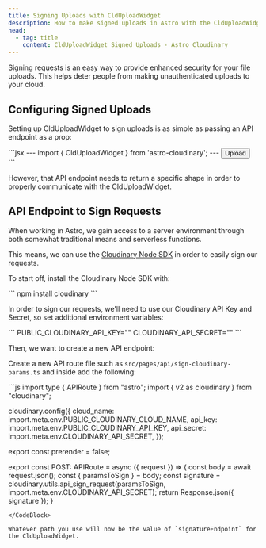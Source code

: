 ```yaml
---
title: Signing Uploads with CldUploadWidget
description: How to make signed uploads in Astro with the CldUploadWidget component.
head:
  - tag: title
    content: CldUploadWidget Signed Uploads - Astro Cloudinary
---
```



Signing requests is an easy way to provide enhanced security for your file uploads. This helps
deter people from making unauthenticated uploads to your cloud.

## Configuring Signed Uploads

Setting up CldUploadWidget to sign uploads is as simple as passing an API endpoint as a prop:

<CodeBlock alwaysExpanded>
```jsx
---
import { CldUploadWidget } from 'astro-cloudinary';
---
<CldUploadWidget signatureEndpoint="<API Endpoint (ex: /api/sign-cloudinary-params)>">
  <button>Upload</button>
</CldUploadWidget>
```
</CodeBlock>

However, that API endpoint needs to return a specific shape in order to properly communicate
with the CldUploadWidget.

## API Endpoint to Sign Requests

When working in Astro, we gain access to a server environment through both somewhat traditional means
and serverless functions.

This means, we can use the [Cloudinary Node SDK](https://cloudinary.com/documentation/node_integration)
in order to easily sign our requests.

To start off, install the Cloudinary Node SDK with:

<CodeBlock alwaysExpanded>
```
npm install cloudinary
```
</CodeBlock>

In order to sign our requests, we'll need to use our Cloudinary API Key and Secret, so set additional
environment variables:

<CodeBlock alwaysExpanded>
```
PUBLIC_CLOUDINARY_API_KEY="<Your API Key>"
CLOUDINARY_API_SECRET="<Your API Secret>"
```
</CodeBlock>

Then, we want to create a new API endpoint:

Create a new API route file such as `src/pages/api/sign-cloudinary-params.ts` and inside add the following:

<CodeBlock>
```js
import type { APIRoute } from "astro";
import { v2 as cloudinary } from "cloudinary";

cloudinary.config({
  cloud_name: import.meta.env.PUBLIC_CLOUDINARY_CLOUD_NAME,
  api_key: import.meta.env.PUBLIC_CLOUDINARY_API_KEY,
  api_secret: import.meta.env.CLOUDINARY_API_SECRET,
});

export const prerender = false;

export const POST: APIRoute = async ({ request }) => {
  const body = await request.json();
  const { paramsToSign } = body;
  const signature = cloudinary.utils.api_sign_request(paramsToSign, import.meta.env.CLOUDINARY_API_SECRET);
  return Response.json({ signature });
}
```
</CodeBlock>

Whatever path you use will now be the value of `signatureEndpoint` for the CldUploadWidget.